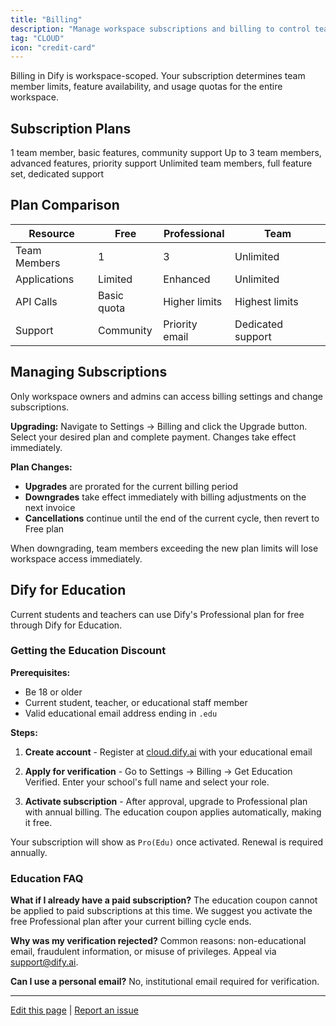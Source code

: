 ```yaml
---
title: "Billing"
description: "Manage workspace subscriptions and billing to control team size and feature access"
tag: "CLOUD"
icon: "credit-card"
---
```


Billing in Dify is workspace-scoped. Your subscription determines team member limits, feature availability, and usage quotas for the entire workspace.

## Subscription Plans

<CardGroup cols={3}>
  <Card title="Free" icon="gift">
    1 team member, basic features, community support
  </Card>
  <Card title="Professional" icon="rocket">
    Up to 3 team members, advanced features, priority support
  </Card>
  <Card title="Team" icon="users">
    Unlimited team members, full feature set, dedicated support
  </Card>
</CardGroup>

## Plan Comparison

| Resource | Free | Professional | Team |
|----------|------|--------------|------|
| Team Members | 1 | 3 | Unlimited |
| Applications | Limited | Enhanced | Unlimited |
| API Calls | Basic quota | Higher limits | Highest limits |
| Support | Community | Priority email | Dedicated support |

## Managing Subscriptions

Only workspace owners and admins can access billing settings and change subscriptions.

**Upgrading:** Navigate to Settings → Billing and click the Upgrade button. Select your desired plan and complete payment. Changes take effect immediately.

**Plan Changes:** 
- **Upgrades** are prorated for the current billing period
- **Downgrades** take effect immediately with billing adjustments on the next invoice
- **Cancellations** continue until the end of the current cycle, then revert to Free plan

<Warning>
When downgrading, team members exceeding the new plan limits will lose workspace access immediately.
</Warning>

## Dify for Education

Current students and teachers can use Dify's Professional plan for free through Dify for Education.

### Getting the Education Discount

**Prerequisites:**
- Be 18 or older
- Current student, teacher, or educational staff member
- Valid educational email address ending in `.edu`

**Steps:**

1. **Create account** - Register at [cloud.dify.ai](https://cloud.dify.ai/signin) with your educational email

2. **Apply for verification** - Go to Settings → Billing → Get Education Verified. Enter your school's full name and select your role.

3. **Activate subscription** - After approval, upgrade to Professional plan with annual billing. The education coupon applies automatically, making it free.

Your subscription will show as `Pro(Edu)` once activated. Renewal is required annually.

### Education FAQ

**What if I already have a paid subscription?**
The education coupon cannot be applied to paid subscriptions at this time. We suggest you activate the free Professional plan after your current billing cycle ends.

**Why was my verification rejected?**
Common reasons: non-educational email, fraudulent information, or misuse of privileges. Appeal via support@dify.ai.

**Can I use a personal email?**
No, institutional email required for verification.

---

[Edit this page](https://github.com/langgenius/dify-docs/edit/main/en/documentation/pages/workspace/subscription-management.mdx) | [Report an issue](https://github.com/langgenius/dify-docs/issues/new?template=docs.yml)

